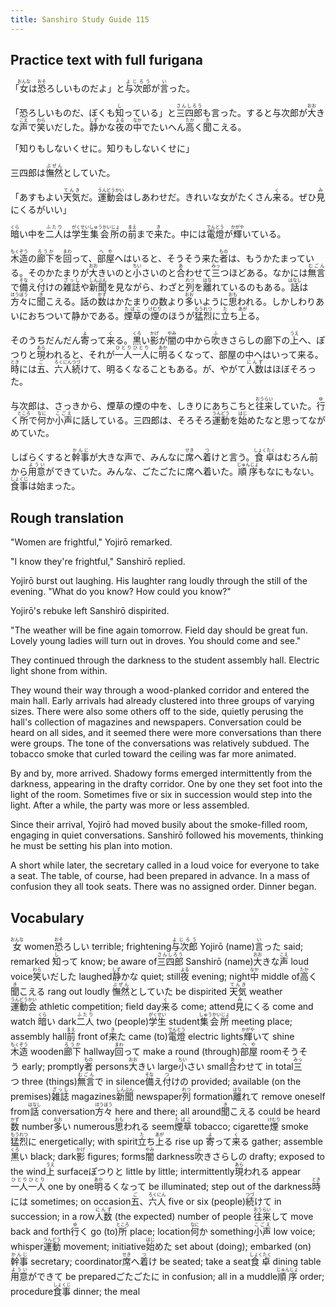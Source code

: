 ```yaml
---
title: Sanshiro Study Guide 115
---
```


## Practice text with full furigana

<p>
「<ruby><rb>女</rb><rt>おんな</rt></ruby>は<ruby><rb>恐</rb><rt>おそ</rt></ruby>ろしいものだよ」と<ruby><rb>与次郎</rb><rt>よじろう</rt></ruby>が<ruby><rb>言</rb><rt>い</rt></ruby>った。
</p>

<p>
「恐ろしいものだ、ぼくも<ruby><rb>知</rb><rt>し</rt></ruby>っている」と<ruby><rb>三四郎</rb><rt>さんしろう</rt></ruby>も言った。すると与次郎が<ruby><rb>大</rb><rt>おお</rt></ruby>きな<ruby><rb>声</rb><rt>こえ</rt></ruby>で<ruby><rb>笑</rb><rt>わら</rt></ruby>いだした。<ruby><rb>静</rb><rt>しず</rt></ruby>かな<ruby><rb>夜</rb><rt>よる</rt></ruby>の<ruby><rb>中</rb><rt>なか</rt></ruby>でたいへん<ruby><rb>高</rb><rt>たか</rt></ruby>く<ruby><rb>聞</rb><rt>き</rt></ruby>こえる。
</p>

「知りもしないくせに。知りもしないくせに」

<p>
三四郎は<ruby><rb>憮然</rb><rt>ぶぜん</rt></ruby>としていた。
</p>

<p>
「あすもよい<ruby><rb>天気</rb><rt>てんき</rt></ruby>だ。<ruby><rb>運動会</rb><rt>うんどうかい</rt></ruby>はしあわせだ。きれいな女がたくさん<ruby><rb>来</rb><rt>く</rt></ruby>る。ぜひ<ruby><rb>見</rb><rt>み</rt></ruby>にくるがいい」
</p>

<p>
<ruby><rb>暗</rb><rt>くら</rt></ruby>い中を<ruby><rb>二人</rb><rt>ふたり</rt></ruby>は<ruby><rb>学生</rb><rt>がくせい</rt></ruby><ruby><rb>集会所</rb><rt>しゅうかいじょ</rt></ruby>の<ruby><rb>前</rb><rt>まえ</rt></ruby>まで<ruby><rb>来</rb><rt>き</rt></ruby>た。中には<ruby><rb>電燈</rb><rt>でんとう</rt></ruby>が<ruby><rb>輝</rb><rt>かがや</rt></ruby>いている。
</p>

<p>
<ruby><rb>木造</rb><rt>もくぞう</rt></ruby>の<ruby><rb>廊下</rb><rt>ろうか</rt></ruby>を<ruby><rb>回</rb><rt>まわ</rt></ruby>って、<ruby><rb>部屋</rb><rt>へや</rt></ruby>へはいると、そうそう来た<ruby><rb>者</rb><rt>もの</rt></ruby>は、もうかたまっている。そのかたまりが<ruby><rb>大</rb><rt>おお</rt></ruby>きいのと<ruby><rb>小</rb><rt>ちい</rt></ruby>さいのと<ruby><rb>合</rb><rt>あ</rt></ruby>わせて<ruby><rb>三</rb><rt>みっ</rt></ruby>つほどある。なかには<ruby><rb>無言</rb><rt>むごん</rt></ruby>で<ruby><rb>備</rb><rt>そな</rt></ruby>え<ruby><rb>付</rb><rt>つ</rt></ruby>けの<ruby><rb>雑誌</rb><rt>ざっし</rt></ruby>や<ruby><rb>新聞</rb><rt>しんぶん</rt></ruby>を見ながら、わざと<ruby><rb>列</rb><rt>れつ</rt></ruby>を<ruby><rb>離</rb><rt>はな</rt></ruby>れているのもある。<ruby><rb>話</rb><rt>はなし</rt></ruby>は<ruby><rb>方々</rb><rt>ほうぼう</rt></ruby>に<ruby><rb>聞</rb><rt>き</rt></ruby>こえる。話の<ruby><rb>数</rb><rt>かず</rt></ruby>はかたまりの数より<ruby><rb>多</rb><rt>おお</rt></ruby>いように<ruby><rb>思</rb><rt>おも</rt></ruby>われる。しかしわりあいにおちついて静かである。<ruby><rb>煙草</rb><rt>たばこ</rt></ruby>の<ruby><rb>煙</rb><rt>けむり</rt></ruby>のほうが<ruby><rb>猛烈</rb><rt>もうれつ</rt></ruby>に<ruby><rb>立</rb><rt>た</rt></ruby>ち<ruby><rb>上</rb><rt>あが</rt></ruby>る。
</p>

<p>
そのうちだんだん<ruby><rb>寄</rb><rt>よ</rt></ruby>って<ruby><rb>来</rb><rt>く</rt></ruby>る。<ruby><rb>黒</rb><rt>くろ</rt></ruby>い<ruby><rb>影</rb><rt>かげ</rt></ruby>が<ruby><rb>闇</rb><rt>やみ</rt></ruby>の中から<ruby><rb>吹</rb><rt>ふ</rt></ruby>きさらしの廊下の<ruby><rb>上</rb><rt>うえ</rt></ruby>へ、ぽつりと<ruby><rb>現</rb><rt>あら</rt></ruby>われると、それが<ruby><rb>一人一人</rb><rt>ひとりひとり</rt></ruby>に<ruby><rb>明</rb><rt>あか</rt></ruby>るくなって、部屋の中へはいって来る。<ruby><rb>時</rb><rt>とき</rt></ruby>には<ruby><rb>五</rb><rt>ご</rt></ruby>、<ruby><rb>六人</rb><rt>ろくにん</rt></ruby><ruby><rb>続</rb><rt>つづ</rt></ruby>けて、明るくなることもある。が、やがて<ruby><rb>人数</rb><rt>にんず</rt></ruby>はほぼそろった。
</p>

<p>
与次郎は、さっきから、煙草の煙の中を、しきりにあちこちと<ruby><rb>往来</rb><rt>おうらい</rt></ruby>していた。<ruby><rb>行</rb><rt>ゆ</rt></ruby>く<ruby><rb>所</rb><rt>ところ</rt></ruby>で<ruby><rb>何</rb><rt>なに</rt></ruby>か<ruby><rb>小声</rb><rt>こごえ</rt></ruby>に話している。三四郎は、そろそろ<ruby><rb>運動</rb><rt>うんどう</rt></ruby>を<ruby><rb>始</rb><rt>はじ</rt></ruby>めたなと思ってながめていた。
</p>

<p>
しばらくすると<ruby><rb>幹事</rb><rt>かんじ</rt></ruby>が大きな声で、みんなに<ruby><rb>席</rb><rt>せき</rt></ruby>へ<ruby><rb>着</rb><rt>つ</rt></ruby>けと言う。<ruby><rb>食卓</rb><rt>しょくたく</rt></ruby>はむろん前から<ruby><rb>用意</rb><rt>ようい</rt></ruby>ができていた。みんな、ごたごたに席へ着いた。<ruby><rb>順序</rb><rt>じゅんじょ</rt></ruby>もなにもない。<ruby><rb>食事</rb><rt>しょくじ</rt></ruby>は始まった。
</p>


## Rough translation

"Women are frightful," Yojirō remarked.

"I know they're frightful," Sanshirō replied.

Yojirō burst out laughing. His laughter rang loudly through the still of the evening. "What do you know? How could you know?"

Yojirō's rebuke left Sanshirō dispirited.

"The weather will be fine again tomorrow. Field day should be great fun. Lovely young ladies will turn out in droves. You should come and see."

They continued through the darkness to the student assembly hall. Electric light shone from within.

They wound their way through a wood-planked corridor and entered the main hall. Early arrivals had already clustered into three groups of varying sizes. There were also some others off to the side, quietly perusing the hall's collection of magazines and newspapers. Conversation could be heard on all sides, and it seemed there were more conversations than there were groups. The tone of the conversations was relatively subdued. The tobacco smoke that curled toward the ceiling was far more animated.

By and by, more arrived. Shadowy forms emerged intermittently from the darkness, appearing in the drafty corridor. One by one they set foot into the light of the room. Sometimes five or six in succession would step into the light. After a while, the party was more or less assembled.

Since their arrival, Yojirō had moved busily about the smoke-filled room, engaging in quiet conversations. Sanshirō followed his movements, thinking he must be setting his plan into motion.

A short while later, the secretary called in a loud voice for everyone to take a seat. The table, of course, had been prepared in advance. In a mass of confusion they all took seats. There was no assigned order. Dinner began.       


## Vocabulary

<p>
<span class="vocabstudy"><ruby><rb>女</rb><rt>おんな</rt></ruby>&nbsp;women</span><span class="vocabstudy"><ruby><rb>恐</rb><rt>おそ</rt></ruby>ろしい&nbsp;terrible; frightening</span><span class="vocabstudy"><ruby><rb>与次郎</rb><rt>よじろう</rt></ruby>&nbsp;Yojirō (name)</span><span class="vocabstudy"><ruby><rb>言</rb><rt>い</rt></ruby>った&nbsp;said; remarked</span>
<span class="vocabstudy"><ruby><rb>知</rb><rt>し</rt></ruby>って&nbsp;know; be aware of</span><span class="vocabstudy"><ruby><rb>三四郎</rb><rt>さんしろう</rt></ruby>&nbsp;Sanshirō (name)</span><span class="vocabstudy"><ruby><rb>大</rb><rt>おお</rt></ruby>きな<ruby><rb>声</rb><rt>こえ</rt></ruby>&nbsp;loud voice</span><span class="vocabstudy"><ruby><rb>笑</rb><rt>わら</rt></ruby>いだした&nbsp;laughed</span><span class="vocabstudy"><ruby><rb>静</rb><rt>しず</rt></ruby>かな&nbsp;quiet; still</span><span class="vocabstudy"><ruby><rb>夜</rb><rt>よる</rt></ruby>&nbsp;evening; night</span><span class="vocabstudy"><ruby><rb>中</rb><rt>なか</rt></ruby>&nbsp;middle of</span><span class="vocabstudy"><ruby><rb>高</rb><rt>たか</rt></ruby>く<ruby><rb>聞</rb><rt>き</rt></ruby>こえる&nbsp;rang out loudly</span>
<span class="vocabstudy"><ruby><rb>憮然</rb><rt>ぶぜん</rt></ruby>としていた&nbsp;be dispirited</span>
<span class="vocabstudy"><ruby><rb>天気</rb><rt>てんき</rt></ruby>&nbsp;weather</span><span class="vocabstudy"><ruby><rb>運動会</rb><rt>うんどうかい</rt></ruby>&nbsp;athletic competition; field day</span><span class="vocabstudy"><ruby><rb>来</rb><rt>く</rt></ruby>る&nbsp;come; attend</span><span class="vocabstudy"><ruby><rb>見</rb><rt>み</rt></ruby>にくる&nbsp;come and watch</span>
<span class="vocabstudy"><ruby><rb>暗</rb><rt>くら</rt></ruby>い&nbsp;dark</span><span class="vocabstudy"><ruby><rb>二人</rb><rt>ふたり</rt></ruby>&nbsp;two (people)</span><span class="vocabstudy"><ruby><rb>学生</rb><rt>がくせい</rt></ruby>&nbsp;student</span><span class="vocabstudy"><ruby><rb>集会所</rb><rt>しゅうかいじょ</rt></ruby>&nbsp;meeting place; assembly hall</span><span class="vocabstudy"><ruby><rb>前</rb><rt>まえ</rt></ruby>&nbsp;front of</span><span class="vocabstudy"><ruby><rb>来</rb><rt>き</rt></ruby>た&nbsp;came (to)</span><span class="vocabstudy"><ruby><rb>電燈</rb><rt>でんとう</rt></ruby>&nbsp;electric lights</span><span class="vocabstudy"><ruby><rb>輝</rb><rt>かがや</rt></ruby>いて&nbsp;shine</span>
<span class="vocabstudy"><ruby><rb>木造</rb><rt>もくぞう</rt></ruby>&nbsp;wooden</span><span class="vocabstudy"><ruby><rb>廊下</rb><rt>ろうか</rt></ruby>&nbsp;hallway</span><span class="vocabstudy"><ruby><rb>回</rb><rt>まわ</rt></ruby>って&nbsp;make a round (through)</span><span class="vocabstudy"><ruby><rb>部屋</rb><rt>へや</rt></ruby>&nbsp;room</span><span class="vocabstudy">そうそう&nbsp;early; promptly</span><span class="vocabstudy"><ruby><rb>者</rb><rt>もの</rt></ruby>&nbsp;persons</span><span class="vocabstudy"><ruby><rb>大</rb><rt>おお</rt></ruby>きい&nbsp;large</span><span class="vocabstudy"><ruby><rb>小</rb><rt>ちい</rt></ruby>さい&nbsp;small</span><span class="vocabstudy"><ruby><rb>合</rb><rt>あ</rt></ruby>わせて&nbsp;in total</span><span class="vocabstudy"><ruby><rb>三</rb><rt>みっ</rt></ruby>つ&nbsp;three (things)</span><span class="vocabstudy"><ruby><rb>無言</rb><rt>むごん</rt></ruby>で&nbsp;in silence</span><span class="vocabstudy"><ruby><rb>備</rb><rt>そな</rt></ruby>え<ruby><rb>付</rb><rt>つ</rt></ruby>けの&nbsp;provided; available (on the premises)</span><span class="vocabstudy"><ruby><rb>雑誌</rb><rt>ざっし</rt></ruby>&nbsp;magazines</span><span class="vocabstudy"><ruby><rb>新聞</rb><rt>しんぶん</rt></ruby>&nbsp;newspaper</span><span class="vocabstudy"><ruby><rb>列</rb><rt>れつ</rt></ruby>&nbsp;formation</span><span class="vocabstudy"><ruby><rb>離</rb><rt>はな</rt></ruby>れて&nbsp;remove oneself from</span><span class="vocabstudy"><ruby><rb>話</rb><rt>はなし</rt></ruby>&nbsp;conversation</span><span class="vocabstudy"><ruby><rb>方々</rb><rt>ほうぼう</rt></ruby>&nbsp;here and there; all around</span><span class="vocabstudy"><ruby><rb>聞</rb><rt>き</rt></ruby>こえる&nbsp;could be heard</span><span class="vocabstudy"><ruby><rb>数</rb><rt>かず</rt></ruby>&nbsp;number</span><span class="vocabstudy"><ruby><rb>多</rb><rt>おお</rt></ruby>い&nbsp;numerous</span><span class="vocabstudy"><ruby><rb>思</rb><rt>おも</rt></ruby>われる&nbsp;seem</span><span class="vocabstudy"><ruby><rb>煙草</rb><rt>たばこ</rt></ruby>&nbsp;tobacco; cigarette</span><span class="vocabstudy"><ruby><rb>煙</rb><rt>けむり</rt></ruby>&nbsp;smoke</span><span class="vocabstudy"><ruby><rb>猛烈</rb><rt>もうれつ</rt></ruby>に&nbsp;energetically; with spirit</span><span class="vocabstudy"><ruby><rb>立</rb><rt>た</rt></ruby>ち<ruby><rb>上</rb><rt>あが</rt></ruby>る&nbsp;rise up</span>
<span class="vocabstudy"><ruby><rb>寄</rb><rt>よ</rt></ruby>って<ruby><rb>来</rb><rt>く</rt></ruby>る&nbsp;gather; assemble</span><span class="vocabstudy"><ruby><rb>黒</rb><rt>くろ</rt></ruby>い&nbsp;black; dark</span><span class="vocabstudy"><ruby><rb>影</rb><rt>かげ</rt></ruby>&nbsp;figures; forms</span><span class="vocabstudy"><ruby><rb>闇</rb><rt>やみ</rt></ruby>&nbsp;darkness</span><span class="vocabstudy"><ruby><rb>吹</rb><rt>ふ</rt></ruby>きさらしの&nbsp;drafty; exposed to the wind</span><span class="vocabstudy"><ruby><rb>上</rb><rt>うえ</rt></ruby>&nbsp;surface</span><span class="vocabstudy">ぽつりと&nbsp;little by little; intermittently</span><span class="vocabstudy"><ruby><rb>現</rb><rt>あら</rt></ruby>われる&nbsp;appear</span><span class="vocabstudy"><ruby><rb>一人一人</rb><rt>ひとりひとり</rt></ruby>&nbsp;one by one</span><span class="vocabstudy"><ruby><rb>明</rb><rt>あか</rt></ruby>るくなって&nbsp;be illuminated; step out of the darkness</span><span class="vocabstudy"><ruby><rb>時</rb><rt>とき</rt></ruby>には&nbsp;sometimes; on occasion</span><span class="vocabstudy"><ruby><rb>五</rb><rt>ご</rt></ruby>、<ruby><rb>六人</rb><rt>ろくにん</rt></ruby>&nbsp;five or six (people)</span><span class="vocabstudy"><ruby><rb>続</rb><rt>つづ</rt></ruby>けて&nbsp;in succession; in a row</span><span class="vocabstudy"><ruby><rb>人数</rb><rt>にんず</rt></ruby>&nbsp;(the expected) number of people</span>
<span class="vocabstudy"><ruby><rb>往来</rb><rt>おうらい</rt></ruby>して&nbsp;move back and forth</span><span class="vocabstudy"><ruby><rb>行</rb><rt>ゆ</rt></ruby>く&nbsp;go (to)</span><span class="vocabstudy"><ruby><rb>所</rb><rt>ところ</rt></ruby>&nbsp;place; location</span><span class="vocabstudy"><ruby><rb>何</rb><rt>なに</rt></ruby>か&nbsp;something</span><span class="vocabstudy"><ruby><rb>小声</rb><rt>こごえ</rt></ruby>&nbsp;low voice; whisper</span><span class="vocabstudy"><ruby><rb>運動</rb><rt>うんどう</rt></ruby>&nbsp;movement; initiative</span><span class="vocabstudy"><ruby><rb>始</rb><rt>はじ</rt></ruby>めた&nbsp;set about (doing); embarked (on)</span>
<span class="vocabstudy"><ruby><rb>幹事</rb><rt>かんじ</rt></ruby>&nbsp;secretary; coordinator</span><span class="vocabstudy"><ruby><rb>席</rb><rt>せき</rt></ruby>へ<ruby><rb>着</rb><rt>つ</rt></ruby>け&nbsp;be seated; take a seat</span><span class="vocabstudy"><ruby><rb>食卓</rb><rt>しょくたく</rt></ruby>&nbsp;dining table</span><span class="vocabstudy"><ruby><rb>用意</rb><rt>ようい</rt></ruby>ができて&nbsp;be prepared</span><span class="vocabstudy">ごたごたに&nbsp;in confusion; all in a muddle</span><span class="vocabstudy"><ruby><rb>順序</rb><rt>じゅんじょ</rt></ruby>&nbsp;order; procedure</span><span class="vocabstudy"><ruby><rb>食事</rb><rt>しょくじ</rt></ruby>&nbsp;dinner; the meal</span>
</p>
